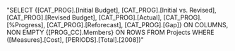 "SELECT {[CAT_PROG].[Initial Budget], [CAT_PROG].[Initial vs. Revised], [CAT_PROG].[Revised Budget], [CAT_PROG].[Actual], [CAT_PROG].[%Progress], [CAT_PROG].[Reforecast], [CAT_PROG].[Gap]} ON COLUMNS,
             NON EMPTY {[PROG_CC].Members} ON ROWS
FROM Projects
WHERE ([Measures].[Cost], [PERIODS].[Total].[2008])"
